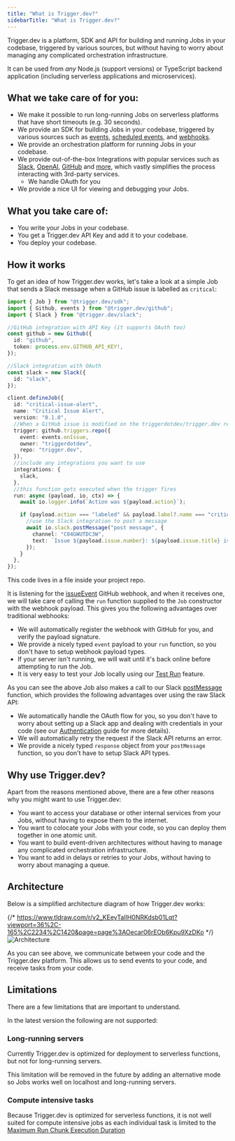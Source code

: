 ```yaml
---
title: "What is Trigger.dev?"
sidebarTitle: "What is Trigger.dev?"
---
```


Trigger.dev is a platform, SDK and API for building and running Jobs in your codebase, triggered by various sources, but without having to worry about managing any complicated orchestration infrastructure.

It can be used from _any_ Node.js (support versions) or TypeScript backend application (including serverless applications and microservices).

## What we take care of for you:

- We make it possible to run long-running Jobs on serverless platforms that have short timeouts (e.g. 30 seconds).
- We provide an SDK for building Jobs in your codebase, triggered by various sources such as [events](/documentation/concepts/triggers/events), [scheduled events](/documentation/concepts/triggers/scheduled), and [webhooks](/documentation/concepts/triggers/webhooks).
- We provide an orchestration platform for running Jobs in your codebase.
- We provide out-of-the-box Integrations with popular services such as [Slack](/integrations/apis/slack), [OpenAI](/integrations/apis/openai), [GitHub](/integrations/apis/github) and [more](/integrations), which vastly simplifies the process interacting with 3rd-party services.
  - We handle OAuth for you
- We provide a nice UI for viewing and debugging your Jobs.

## What you take care of:

- You write your Jobs in your codebase.
- You get a Trigger.dev API Key and add it to your codebase.
- You deploy your codebase.

## How it works

To get an idea of how Trigger.dev works, let's take a look at a simple Job that sends a Slack message when a GitHub issue is labelled as `critical`:

```ts
import { Job } from "@trigger.dev/sdk";
import { Github, events } from "@trigger.dev/github";
import { Slack } from "@trigger.dev/slack";

//GitHub integration with API Key (it supports OAuth too)
const github = new Github({
  id: "github",
  token: process.env.GITHUB_API_KEY!,
});

//Slack integration with OAuth
const slack = new Slack({
  id: "slack",
});

client.defineJob({
  id: "critical-issue-alert",
  name: "Critical Issue Alert",
  version: "0.1.0",
  //When a GitHub issue is modified on the triggerdotdev/trigger.dev repo
  trigger: github.triggers.repo({
    event: events.onIssue,
    owner: "triggerdotdev",
    repo: "trigger.dev",
  }),
  //include any integrations you want to use
  integrations: {
    slack,
  },
  //this function gets executed when the trigger fires
  run: async (payload, io, ctx) => {
    await io.logger.info(`Action was ${payload.action}`);

    if (payload.action === "labeled" && payload.label?.name === "critical") {
      //use the Slack integration to post a message
      await io.slack.postMessage("post message", {
        channel: "C04GWUTDC3W",
        text: `Issue ${payload.issue.number}: ${payload.issue.title} is critical!`,
      });
    }
  },
});
```

This code lives in a file inside your project repo.

It is listening for the [issueEvent](/integrations/apis/github-triggers#onissue) GitHub webhook, and when it receives one, we will take care of calling the `run` function supplied to the `Job` constructor with the webhook payload. This gives you the following advantages over traditional webhooks:

- We will automatically register the webhook with GitHub for you, and verify the payload signature.
- We provide a nicely typed `event` payload to your `run` function, so you don't have to setup webhook payload types.
- If your server isn't running, we will wait until it's back online before attempting to run the Job.
- It is very easy to test your Job locally using our [Test Run](/documentation/guides/testing-jobs) feature.

As you can see the above Job also makes a call to our Slack [postMessage](/integrations/apis/slack) function, which provides the following advantages over using the raw Slack API:

- We automatically handle the OAuth flow for you, so you don't have to worry about setting up a Slack app and dealing with credentials in your code (see our [Authentication](/documentation/concepts/integrations#authentication) guide for more details).
- We will automatically retry the request if the Slack API returns an error.
- We provide a nicely typed `response` object from your `postMessage` function, so you don't have to setup Slack API types.

## Why use Trigger.dev?

Apart from the reasons mentioned above, there are a few other reasons why you might want to use Trigger.dev:

- You want to access your database or other internal services from your Jobs, without having to expose them to the internet.
- You want to colocate your Jobs with your code, so you can deploy them together in one atomic unit.
- You want to build event-driven architectures without having to manage any complicated orchestration infrastructure.
- You want to add in delays or retries to your Jobs, without having to worry about managing a queue.

## Architecture

Below is a simplified architecture diagram of how Trigger.dev works:

{/* https://www.tldraw.com/r/v2_KEeyTalIH0NRKdsb01Lqt?viewport=36%2C-165%2C2234%2C1420&page=page%3AOecar06rEOb6Kpu9XzDKo */}
![Architecture](/images/architecture.png)

As you can see above, we communicate between your code and the Trigger.dev platform. This allows us to send events to your code, and receive tasks from your code.

## Limitations

There are a few limitations that are important to understand.

In the latest version the following are not supported:

### Long-running servers

Currently Trigger.dev is optimized for deployment to serverless functions, but not for long-running servers.

This limitation will be removed in the future by adding an alternative mode so Jobs works well on localhost and long-running servers.

### Compute intensive tasks

Because Trigger.dev is optimized for serverless functions, it is not well suited for compute intensive jobs as each individual task is limited to the [Maximum Run Chunk Execution Duration](/placeholder)
